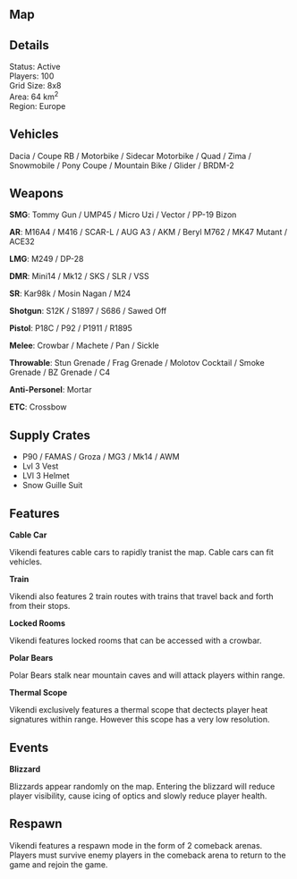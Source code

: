 
## Map

<Map name="Vikendi"/>

## Details

Status: Active  
Players: 100  
Grid Size: 8x8  
Area: 64 km<sup>2</sup>  
Region: Europe 

## Vehicles

Dacia / Coupe RB / Motorbike / Sidecar Motorbike / Quad / Zima / Snowmobile / Pony Coupe / Mountain Bike / Glider / BRDM-2  

## Weapons

**SMG**: Tommy Gun / UMP45 / Micro Uzi / Vector / PP-19 Bizon  

**AR**: M16A4 / M416 / SCAR-L / AUG A3 / AKM / Beryl M762 / MK47 Mutant / ACE32  

**LMG**: M249 / DP-28  

**DMR**: Mini14 / Mk12 / SKS / SLR / VSS  

**SR**: Kar98k / Mosin Nagan / M24

**Shotgun**: S12K / S1897 / S686 / Sawed Off  

**Pistol**: P18C / P92 / P1911 / R1895  

**Melee**: Crowbar / Machete / Pan / Sickle  

**Throwable**: Stun Grenade / Frag Grenade / Molotov Cocktail / Smoke Grenade / BZ Grenade / C4  

**Anti-Personel**: Mortar  

**ETC**: Crossbow  

## Supply Crates

- P90 / FAMAS / Groza / MG3 / Mk14 / AWM
- Lvl 3 Vest
- LVl 3 Helmet
- Snow Guille Suit  

## Features

**Cable Car**  

Vikendi features cable cars to rapidly tranist the map. Cable cars can fit vehicles. 

**Train**  

Vikendi also features 2 train routes with trains that travel back and forth from their stops.  

**Locked Rooms**  

Vikendi features locked rooms that can be accessed with a crowbar.  

**Polar Bears**  

Polar Bears stalk near mountain caves and will attack players within range.  

**Thermal Scope**  

Vikendi exclusively features a thermal scope that dectects player heat signatures within range. However this scope has a very low resolution.  

## Events

**Blizzard**  

Blizzards appear randomly on the map. Entering the blizzard will reduce player visibility, cause icing of optics and slowly reduce player health.  

## Respawn

Vikendi features a respawn mode in the form of 2 comeback arenas. Players must survive enemy players in the comeback arena to return to the game and rejoin the game.  